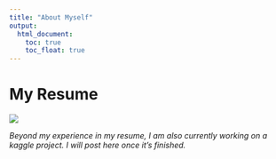 ```yaml
---
title: "About Myself"
output: 
  html_document:
    toc: true
    toc_float: true
---
```


# My Resume

![](Images/resume.png)

*Beyond my experience in my resume, I am also currently working on a kaggle project. I will post here once it's finished. *
